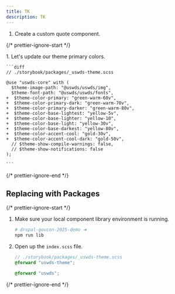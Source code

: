 ```yaml
---
title: TK
description: TK
---
```



1. Create a custom quote component.


<WireframeQuote />

{/* prettier-ignore-start */}

<Steps>
1. Let's update our theme primary colors.

    ```diff
    // ./storybook/packages/_uswds-theme.scss

    @use "uswds-core" with (
      $theme-image-path: "@uswds/uswds/img",
      $theme-font-path: "@uswds/uswds/fonts",
    +  $theme-color-primary: "green-warm-60v",
    +  $theme-color-primary-dark: "green-warm-70v",
    +  $theme-color-primary-darker: "green-warm-80v",
    +  $theme-color-base-lightest: "yellow-5v",
    +  $theme-color-base-lighter: "yellow-10",
    +  $theme-color-base-light: "yellow-30v",
    +  $theme-color-base-darkest: "yellow-80v",
    +  $theme-color-accent-cool: "gold-30v",
    +  $theme-color-accent-cool-dark: "gold-50v",
      // $theme-show-compile-warnings: false,
      // $theme-show-notifications: false
    );

    ```

</Steps>

{/* prettier-ignore-end */}

## Replacing with Packages

{/* prettier-ignore-start */}

<Steps>

1. Make sure your local component library environment is running.

    ```sh
    # drupal-govcon-2025-demo ➜
    npm run lib
    ```

1. Open up the `index.scss` file.

    ```scss
    // ./storybook/packages/_uswds-theme.scss
    @forward "uswds-theme";

    @forward "uswds";
    ```

</Steps>

{/* prettier-ignore-end */}
